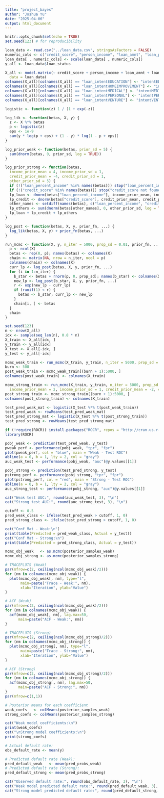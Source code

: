```yaml
---
title: "project_bayes"
author: "Joshua Yu"
date: "2025-04-06"
output: html_document
---
```

```r
knitr::opts_chunk$set(echo = TRUE)
set.seed(123) # for reproducibility
```

```r
loan_data <- read.csv("../loan_data.csv", stringsAsFactors = FALSE)
numeric_cols <- c("credit_score", "person_income", "loan_amnt", "loan_percent_income", "cb_person_cred_hist_length")
loan_data[ , numeric_cols] <- scale(loan_data[ , numeric_cols])
y_all <- loan_data$loan_status

X_all <- model.matrix(~ credit_score + person_income + loan_amnt + loan_intent + loan_percent_income + cb_person_cred_hist_length,
  data = loan_data)
colnames(X_all)[colnames(X_all) == "loan_intentEDUCATION"] <- "intentEDUCATION"
colnames(X_all)[colnames(X_all) == "loan_intentHOMEIMPROVEMENT"] <- "intentHOMEIMPROVEMENT"
colnames(X_all)[colnames(X_all) == "loan_intentMEDICAL"] <- "intentMEDICAL"
colnames(X_all)[colnames(X_all) == "loan_intentPERSONAL"] <- "intentPERSONAL"
colnames(X_all)[colnames(X_all) == "loan_intentVENTURE"] <- "intentVENTURE"
```
```r
logistic <- function(z) 1 / (1 + exp(-z))

log_lik <- function(betas, X, y) {
  z <- X %*% betas
  p <- logistic(z)
  eps <- 1e-9
  sum(y * log(p + eps) + (1 - y) * log(1 - p + eps))
}

log_prior_weak <- function(betas, prior_sd = 5) {
  sum(dnorm(betas, 0, prior_sd, log = TRUE))
}

log_prior_strong <- function(betas,
  income_prior_mean = 4, income_prior_sd = 1,
  credit_prior_mean = -4, credit_prior_sd = 1,
  other_prior_sd = 5) {
  if (!("loan_percent_income" %in% names(betas))) stop("loan_percent_income not found")
  if (!("credit_score" %in% names(betas))) stop("credit_score not found")
  lp_loan <- dnorm(betas["loan_percent_income"], income_prior_mean, income_prior_sd, log = TRUE)
  lp_credit <- dnorm(betas["credit_score"], credit_prior_mean, credit_prior_sd, log = TRUE)
  other_names <- setdiff(names(betas), c("loan_percent_income", "credit_score"))
  lp_others <- sum(dnorm(betas[other_names], 0, other_prior_sd, log = TRUE))
  lp_loan + lp_credit + lp_others
}

log_post <- function(betas, X, y, prior_fn, ...) {
  log_lik(betas, X, y) + prior_fn(betas, ...)
}

run_mcmc <- function(X, y, n_iter = 5000, prop_sd = 0.01, prior_fn, ...) {
  p <- ncol(X)
  betas <- rep(0, p); names(betas) <- colnames(X)
  chain <- matrix(NA, nrow = n_iter, ncol = p)
  colnames(chain) <- colnames(X)
  curr_lp <- log_post(betas, X, y, prior_fn, ...)
  for (i in 1:n_iter) {
    b_star <- betas + rnorm(p, 0, prop_sd); names(b_star) <- colnames(X)
    new_lp <- log_post(b_star, X, y, prior_fn, ...)
    r <- exp(new_lp - curr_lp)
    if (runif(1) < r) {
      betas <- b_star; curr_lp <- new_lp
    }
    chain[i, ] <- betas
  }
  chain
}
```
```r
set.seed(123)
n <- nrow(X_all)
idx <- sample(seq_len(n), 0.8 * n)
X_train <- X_all[idx, ]
y_train <- y_all[idx]
X_test <- X_all[-idx, ]
y_test <- y_all[-idx]

mcmc_weak_train <- run_mcmc(X_train, y_train, n_iter = 5000, prop_sd = 0.01, prior_fn = log_prior_weak, prior_sd = 5)
burn <- 500
post_weak_train <- mcmc_weak_train[(burn + 1):5000, ]
colnames(post_weak_train) <- colnames(X_train)

mcmc_strong_train <- run_mcmc(X_train, y_train, n_iter = 5000, prop_sd = 0.01, prior_fn = log_prior_strong,
  income_prior_mean = 2, income_prior_sd = 1, credit_prior_mean = -2, credit_prior_sd = 1, other_prior_sd = 5)
post_strong_train <- mcmc_strong_train[(burn + 1):5000, ]
colnames(post_strong_train) <- colnames(X_train)

test_pred_weak_mat <- logistic(X_test %*% t(post_weak_train))
test_pred_weak <- rowMeans(test_pred_weak_mat)
test_pred_strong_mat <- logistic(X_test %*% t(post_strong_train))
test_pred_strong <- rowMeans(test_pred_strong_mat)
```
```r
if (!require(ROCR)) install.packages("ROCR", repos = "http://cran.us.r-project.org")
library(ROCR)

pobj_weak <- prediction(test_pred_weak, y_test)
pweak_perf <- performance(pobj_weak, "tpr", "fpr")
plot(pweak_perf, col = "blue", main = "Weak - Test ROC")
abline(a = 0, b = 1, lty = 2, col = "gray")
auc_weak_test <- performance(pobj_weak, "auc")@y.values[[1]]

pobj_strong <- prediction(test_pred_strong, y_test)
pstrong_perf <- performance(pobj_strong, "tpr", "fpr")
plot(pstrong_perf, col = "red", main = "Strong - Test ROC")
abline(a = 0, b = 1, lty = 2, col = "gray")
auc_strong_test <- performance(pobj_strong, "auc")@y.values[[1]]

cat("Weak test AUC:", round(auc_weak_test, 3), "\n")
cat("Strong test AUC:", round(auc_strong_test, 3), "\n")

cutoff <- 0.5
pred_weak_class <- ifelse(test_pred_weak > cutoff, 1, 0)
pred_strong_class <- ifelse(test_pred_strong > cutoff, 1, 0)

cat("Conf Mat - Weak:\n")
print(table(Predicted = pred_weak_class, Actual = y_test))
cat("Conf Mat - Strong:\n")
print(table(Predicted = pred_strong_class, Actual = y_test))
```

```r
mcmc_obj_weak   <- as.mcmc(posterior_samples_weak)
mcmc_obj_strong <- as.mcmc(posterior_samples_strong)

# TRACEPLOTS (Weak)
par(mfrow=c(2, ceiling(ncol(mcmc_obj_weak)/2)))
for (nm in colnames(mcmc_obj_weak)) {
  plot(mcmc_obj_weak[, nm], type="l", 
       main=paste("Trace - Weak:", nm),
       xlab="Iteration", ylab="Value")
}

# ACF (Weak)
par(mfrow=c(2, ceiling(ncol(mcmc_obj_weak)/2)))
for (nm in colnames(mcmc_obj_weak)) {
  acf(mcmc_obj_weak[, nm], lag.max=50,
      main=paste("ACF - Weak:", nm))
}

# TRACEPLOTS (Strong)
par(mfrow=c(2, ceiling(ncol(mcmc_obj_strong)/2)))
for (nm in colnames(mcmc_obj_strong)) {
  plot(mcmc_obj_strong[, nm], type="l", 
       main=paste("Trace - Strong:", nm),
       xlab="Iteration", ylab="Value")
}

# ACF (Strong)
par(mfrow=c(2, ceiling(ncol(mcmc_obj_strong)/2)))
for (nm in colnames(mcmc_obj_strong)) {
  acf(mcmc_obj_strong[, nm], lag.max=50,
      main=paste("ACF - Strong:", nm))
}
par(mfrow=c(1,1))
```

```r
# Posterior means for each coefficient
weak_coefs   <- colMeans(posterior_samples_weak)
strong_coefs <- colMeans(posterior_samples_strong)

cat("Weak model coefficients:\n")
print(weak_coefs)
cat("\nStrong model coefficients:\n")
print(strong_coefs)
```

```r

# Actual default rate:
obs_default_rate <- mean(y)

# Predicted default rate (Weak):
pred_default_weak   <- mean(pred_probs_weak)
# Predicted default rate (Strong):
pred_default_strong <- mean(pred_probs_strong)

cat("Observed default rate:", round(obs_default_rate, 3), "\n")
cat("Weak model predicted default rate:", round(pred_default_weak, 3), "\n")
cat("Strong model predicted default rate:", round(pred_default_strong, 3), "\n")
```